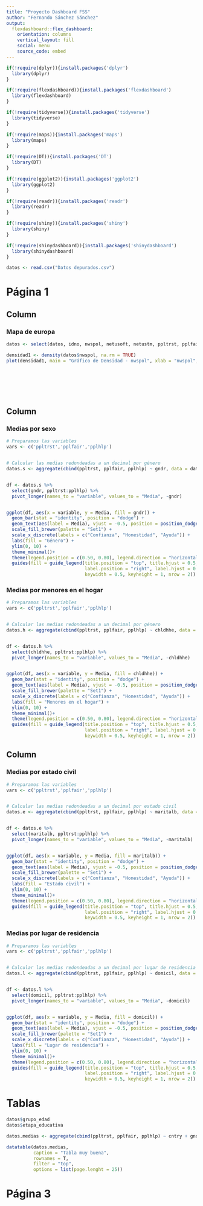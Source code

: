 ```yaml
---
title: "Proyecto Dashboard FSS"
author: "Fernando Sánchez Sánchez"
output: 
  flexdashboard::flex_dashboard:
    orientation: columns
    vertical_layout: fill
    social: menu
    source_code: embed
---
```


```r

if(!require(dplyr)){install.packages('dplyr')
  library(dplyr)
}

if(!require(flexdashboard)){install.packages('flexdashboard')
  library(flexdashboard)
}

if(!require(tidyverse)){install.packages('tidyverse')
  library(tidyverse)
}

if(!require(maps)){install.packages('maps')
  library(maps)
}

if(!require(DT)){install.packages('DT')
  library(DT)
}

if(!require(ggplot2)){install.packages('ggplot2')
  library(ggplot2)
}

if(!require(readr)){install.packages('readr')
  library(readr)
}

if(!require(shiny)){install.packages('shiny')
  library(shiny)
}

if(!require(shinydashboard)){install.packages('shinydashboard')
  library(shinydashboard)
}


```

```r

datos <- read.csv("Datos depurados.csv")


```


Página 1 
===================


Column {data-width=350}
-----------------------------------------------------------------------

### Mapa de europa

```r
datos <- select(datos, idno, nwspol, netusoft, netustm, ppltrst, pplfair, pplhlp, hhmmb, gndr, agea, cntry, maritalb, chldhhe, domicil, eduyrs)

densidad1 <- density(datos$nwspol, na.rm = TRUE)
plot(densidad1, main = "Gráfico de Densidad - nwspol", xlab = "nwspol", ylab = "Densidad")








```

Column {data-width=250}
-----------------------------------------------------------------------

### Medias por sexo

```r
# Preparamos las variables
vars <- c('ppltrst','pplfair','pplhlp')


# Calcular las medias redondeadas a un decimal por género 
datos.s <- aggregate(cbind(ppltrst, pplfair, pplhlp) ~ gndr, data = datos, FUN = function(x) round(mean(x), 1))


df <- datos.s %>%
  select(gndr, ppltrst:pplhlp) %>%
  pivot_longer(names_to = "variable", values_to = "Media", -gndr)


ggplot(df, aes(x = variable, y = Media, fill = gndr)) +
  geom_bar(stat = "identity", position = "dodge") +
  geom_text(aes(label = Media), vjust = -0.5, position = position_dodge(width = 1), color = "black", size = 3) +
  scale_fill_brewer(palette = "Set1") +
  scale_x_discrete(labels = c("Confianza", "Honestidad", "Ayuda")) +
  labs(fill = "Género") +
  ylim(0, 10) +
  theme_minimal()+
  theme(legend.position = c(0.50, 0.80), legend.direction = "horizontal") +
  guides(fill = guide_legend(title.position = "top", title.hjust = 0.5, title.vjust = 0.5,
                             label.position = "right", label.hjust = 0.5, label.vjust = 0.5,
                             keywidth = 0.5, keyheight = 1, nrow = 2))
```


### Medias por menores en el hogar

```r
# Preparamos las variables
vars <- c('ppltrst','pplfair','pplhlp')


# Calcular las medias redondeadas a un decimal por género 
datos.h <- aggregate(cbind(ppltrst, pplfair, pplhlp) ~ chldhhe, data = datos, FUN = function(x) round(mean(x), 1))


df <- datos.h %>%
  select(chldhhe, ppltrst:pplhlp) %>%
  pivot_longer(names_to = "variable", values_to = "Media", -chldhhe)


ggplot(df, aes(x = variable, y = Media, fill = chldhhe)) +
  geom_bar(stat = "identity", position = "dodge") +
  geom_text(aes(label = Media), vjust = -0.5, position = position_dodge(width = 1), color = "black", size = 3) +
  scale_fill_brewer(palette = "Set1") +
  scale_x_discrete(labels = c("Confianza", "Honestidad", "Ayuda")) +
  labs(fill = "Menores en el hogar") +
  ylim(0, 10) +
  theme_minimal()+
  theme(legend.position = c(0.50, 0.80), legend.direction = "horizontal") +
  guides(fill = guide_legend(title.position = "top", title.hjust = 0.5, title.vjust = 0.5,
                             label.position = "right", label.hjust = 0.5, label.vjust = 0.5,
                             keywidth = 0.5, keyheight = 1, nrow = 2))
```


Column {data-width=250}
-----------------------------------------------------------------------

### Medias por estado civil

```r
# Preparamos las variables
vars <- c('ppltrst','pplfair','pplhlp')


# Calcular las medias redondeadas a un decimal por estado civil
datos.e <- aggregate(cbind(ppltrst, pplfair, pplhlp) ~ maritalb, data = datos, FUN = function(x) round(mean(x), 1))


df <- datos.e %>%
  select(maritalb, ppltrst:pplhlp) %>%
  pivot_longer(names_to = "variable", values_to = "Media", -maritalb)


ggplot(df, aes(x = variable, y = Media, fill = maritalb)) +
  geom_bar(stat = "identity", position = "dodge") +
  geom_text(aes(label = Media), vjust = -0.5, position = position_dodge(width = 1), color = "black", size = 2.5) +
  scale_fill_brewer(palette = "Set1") +
  scale_x_discrete(labels = c("Confianza", "Honestidad", "Ayuda")) +
  labs(fill = "Estado civil") +
  ylim(0, 10) +
  theme_minimal()+
  theme(legend.position = c(0.50, 0.80), legend.direction = "horizontal") +
  guides(fill = guide_legend(title.position = "top", title.hjust = 0.5, title.vjust = 0.5,
                             label.position = "right", label.hjust = 0.5, label.vjust = 0.5,
                             keywidth = 0.5, keyheight = 1, nrow = 2))
```

### Medias por lugar de residencia

```r
# Preparamos las variables
vars <- c('ppltrst','pplfair','pplhlp')


# Calcular las medias redondeadas a un decimal por lugar de residencia 
datos.l <- aggregate(cbind(ppltrst, pplfair, pplhlp) ~ domicil, data = datos, FUN = function(x) round(mean(x), 1))


df <- datos.l %>%
  select(domicil, ppltrst:pplhlp) %>%
  pivot_longer(names_to = "variable", values_to = "Media", -domicil)


ggplot(df, aes(x = variable, y = Media, fill = domicil)) +
  geom_bar(stat = "identity", position = "dodge") +
  geom_text(aes(label = Media), vjust = -0.5, position = position_dodge(width = 1), color = "black", size = 3) +
  scale_fill_brewer(palette = "Set1") +
  scale_x_discrete(labels = c("Confianza", "Honestidad", "Ayuda")) +
  labs(fill = "Lugar de residencia") +
  ylim(0, 10) +
  theme_minimal()+
  theme(legend.position = c(0.50, 0.80), legend.direction = "horizontal") +
  guides(fill = guide_legend(title.position = "top", title.hjust = 0.5, title.vjust = 0.5,
                             label.position = "right", label.hjust = 0.5, label.vjust = 0.5,
                             keywidth = 0.5, keyheight = 1, nrow = 2))
```

Tablas 
===================

```r
datos$grupo_edad
datos$etapa_educativa

```

```r
datos.medias <- aggregate(cbind(ppltrst, pplfair, pplhlp) ~ cntry + gndr + chldhhe + domicil + maritalb, data = datos, FUN = function(x) round(mean(x), 1))

datatable(datos.medias,
          caption = "Tabla muy buena",
          rownames = T,
          filter = "top",
          options = list(page.lenght = 25))

```


Página 3 
===================